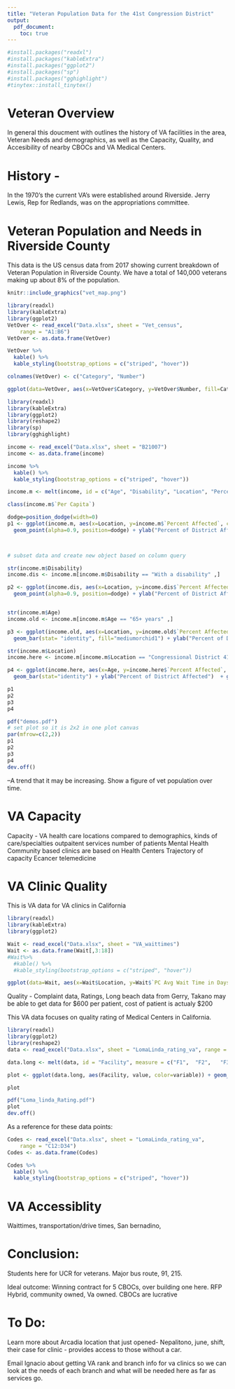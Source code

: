 ```yaml
---
title: "Veteran Population Data for the 41st Congression District"
output: 
  pdf_document:
    toc: true
---
```


```r
#install.packages("readxl")
#install.packages("kableExtra")
#install.packages("ggplot2")
#install.packages("sp")
#install.packages("gghighlight")
#tinytex::install_tinytex()
```
# Veteran Overview
In general this doucment with outlines the history of VA facilities in the area, Veteran Needs and demographics, as well as the Capacity, Quality, and Accesibility of nearby CBOCs and VA Medical Centers.


# History - 
In the 1970's the current VA's were established around Riverside. Jerry Lewis, Rep for Redlands, was on the appropriations committee.

# Veteran Population and Needs in Riverside County

This data is the US census data from 2017 showing current breakdown of Veteran Population in Riverside County. We have a total of 140,000 veterans making up about 8% of the population. 

```r
knitr::include_graphics("vet_map.png")
```

```r
library(readxl)
library(kableExtra)
library(ggplot2)
VetOver <- read_excel("Data.xlsx", sheet = "Vet_census", 
    range = "A1:B6")
VetOver <- as.data.frame(VetOver)

VetOver %>%
  kable() %>%
  kable_styling(bootstrap_options = c("striped", "hover"))

colnames(VetOver) <- c("Category", "Number")

ggplot(data=VetOver, aes(x=VetOver$Category, y=VetOver$Number, fill=Category)) + geom_bar(stat="identity") + theme(legend.position = "none", axis.text.x = element_text(angle = 90)) + ylab("Number of Veterans") + xlab("")


```


```r
library(readxl)
library(kableExtra)
library(ggplot2)
library(reshape2)
library(sp)
library(gghighlight)

income <- read_excel("Data.xlsx", sheet = "B21007")
income <- as.data.frame(income)

income %>%
  kable() %>%
  kable_styling(bootstrap_options = c("striped", "hover"))

income.m <- melt(income, id = c("Age", "Disability", "Location", "Percent Affected", "Error"))

class(income.m$`Per Capita`)

dodge=position_dodge(width=0)
p1 <- ggplot(income.m, aes(x=Location, y=income.m$`Percent Affected`, color=Age, shape=Disability)) +
  geom_point(alpha=0.9, position=dodge) + ylab("Percent of District Affected") + coord_flip()  + ggtitle("All Data")  #+ geom_errorbar(position=dodge, aes(ymin=Population-income.m$`Margin of Error`, ymax=Population+income.m$`Margin of Error`), width=.1)
  


# subset data and create new object based on column query

str(income.m$Disability)
income.dis <- income.m[income.m$Disability == "With a disability" ,]

p2 <- ggplot(income.dis, aes(x=Location, y=income.dis$`Percent Affected`, color=Age)) +
  geom_point(alpha=0.9, position=dodge) + ylab("Percent of District Affected") + coord_flip() + ggtitle("Disabled Veterans Below Poverty Line")


str(income.m$Age)
income.old <- income.m[income.m$Age == "65+ years" ,]

p3 <- ggplot(income.old, aes(x=Location, y=income.old$`Percent Affected`)) +
  geom_bar(stat= "identity", fill="mediumorchid1") + ylab("Percent of District Affected") + coord_flip() + ggtitle("Senior Veterans Below Poverty Line")

str(income.m$Location)
income.here <- income.m[income.m$Location == "Congressional District 41" ,]

p4 <- ggplot(income.here, aes(x=Age, y=income.here$`Percent Affected`, fill=Disability)) +
  geom_bar(stat="identity") + ylab("Percent of District Affected")  + ggtitle("District 41") 

p1
p2
p3
p4

pdf("demos.pdf")
# set plot so it is 2x2 in one plot canvas
par(mfrow=c(2,2)) 
p1
p2
p3
p4
dev.off()

```
--A trend that it may be increasing. Show a figure of vet population over time. 

# VA Capacity

Capacity -  VA health care locations compared to demographics, kinds of care/specialties
  outpaitent services
  number of patients
  Mental Health
  Community based clinics are based on Health Centers
  Trajectory of capacity
  Ecancer
  telemedicine
  
# VA Clinic Quality

This is VA data for VA clinics in California

```r
library(readxl)
library(kableExtra)
library(ggplot2)

Wait <- read_excel("Data.xlsx", sheet = "VA_waittimes")
Wait <- as.data.frame(Wait[,3:18])
#Wait%>%
  #kable() %>%
  #kable_styling(bootstrap_options = c("striped", "hover"))

ggplot(data=Wait, aes(x=Wait$Location, y=Wait$`PC Avg Wait Time in Days 13`, fill=Wait$Location)) + geom_bar(stat="identity") + theme(legend.position = "none", axis.text.x = element_text(angle = 90)) + ylab("Primary Care Wait time (days)") + xlab("")

```

Quality - Complaint data, Ratings, Long beach data from Gerry, Takano may be able to get data for 
  $600 per patient, cost of patient is actualy \$200



This VA data focuses on quality rating of Medical Centers in California. 

```r
library(readxl)
library(ggplot2)
library(reshape2)
data <- read_excel("Data.xlsx", sheet = "LomaLinda_rating_va", range = "A1:W9")

data.long <- melt(data, id = "Facility", measure = c("F1",	"F2",	"F3",	"F4",	"F5",	"F6",	"F7",	"F8",	"F9",	"F10",	"F11",	"F12",	"F13",	"F14",	"F15",	"F16",	"F17",	"F18",	"F19",	"F20",	"F21",	"F22"))

plot <- ggplot(data.long, aes(Facility, value, color=variable)) + geom_point(stat='identity') + theme(axis.text.x = element_text(angle = 90))

plot

pdf("Loma_linda_Rating.pdf")
plot
dev.off()
```

As a reference for these data points:

```r
Codes <- read_excel("Data.xlsx", sheet = "LomaLinda_rating_va", 
    range = "C12:D34")
Codes <- as.data.frame(Codes)

Codes %>%
  kable() %>%
  kable_styling(bootstrap_options = c("striped", "hover"))

```

# VA Accessiblity 

Waittimes, transportation/drive times, San bernadino,


# Conclusion:
Students here for UCR for veterans. Major bus route, 91, 215.


Ideal outcome: Winning contract for 5 CBOCs, over building one here. RFP
Hybrid, community owned, Va owned. CBOCs are lucrative

# To Do:
Learn more about Arcadia location that just opened- Nepalitono, june, shift, their case for clinic - provides access to those without a car. 

Email Ignacio about getting VA rank and branch info for va clinics so we can look at the needs of each branch and what will be needed here as far as services go. 

